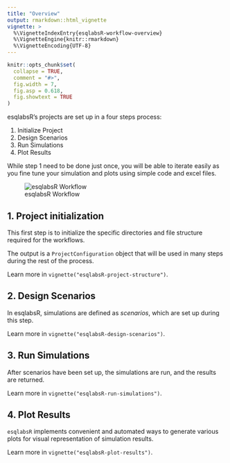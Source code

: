 ```yaml
---
title: "Overview"
output: rmarkdown::html_vignette
vignette: >
  %\VignetteIndexEntry{esqlabsR-workflow-overview}
  %\VignetteEngine{knitr::rmarkdown}
  %\VignetteEncoding{UTF-8}
---
```


```r
knitr::opts_chunk$set(
  collapse = TRUE,
  comment = "#>",
  fig.width = 7,
  fig.asp = 0.618,
  fig.showtext = TRUE
)
```


esqlabsR's projects are set up in a four steps process:

1. Initialize Project
2. Design Scenarios
3. Run Simulations
4. Plot Results


While step 1 need to be done just once, you will be able to iterate easily as
you fine tune your simulation and plots using simple code and excel files.

![esqlabsR Workflow](Figures/esqlabs-workflow.png)

## 1. Project initialization
This first step is to initialize the specific directories and file 
structure required for the workflows.

The output is a `ProjectConfiguration` object that will be used 
in many steps during the rest of the process.

Learn more in `vignette("esqlabsR-project-structure")`.

## 2. Design Scenarios
In esqlabsR, simulations are defined as *scenarios*, which are set up during this
step.

Learn more in `vignette("esqlabsR-design-scenarios")`.

## 3. Run Simulations
After scenarios have been set up, the simulations are run, and the results are returned.

Learn more in `vignette("esqlabsR-run-simulations")`.

## 4. Plot Results
`esqlabsR` implements convenient and automated ways to generate various plots for visual representation of simulation results.

Learn more in `vignette("esqlabsR-plot-results")`.
